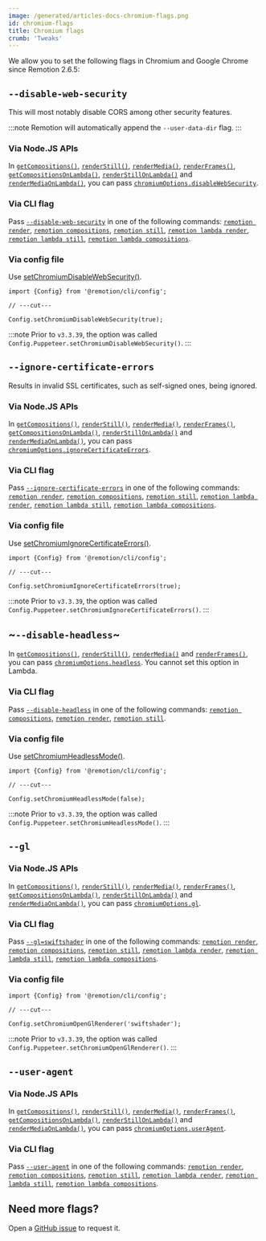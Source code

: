 ```yaml
---
image: /generated/articles-docs-chromium-flags.png
id: chromium-flags
title: Chromium flags
crumb: 'Tweaks'
---
```


We allow you to set the following flags in Chromium and Google Chrome since Remotion 2.6.5:

## `--disable-web-security`

This will most notably disable CORS among other security features.

:::note
Remotion will automatically append the `--user-data-dir` flag.
:::

### Via Node.JS APIs

In [`getCompositions()`](/docs/renderer/get-compositions), [`renderStill()`](/docs/renderer/render-still#disablewebsecurity), [`renderMedia()`](/docs/renderer/render-media#disablewebsecurity), [`renderFrames()`](/docs/renderer/render-frames#disablewebsecurity), [`getCompositionsOnLambda()`](/docs/lambda/getcompositionsonlambda#disablewebsecurity), [`renderStillOnLambda()`](/docs/lambda/renderstillonlambda#disablewebsecurity) and [`renderMediaOnLambda()`](/docs/lambda/rendermediaonlambda#disablewebsecurity), you can pass [`chromiumOptions.disableWebSecurity`](/docs/renderer/render-still#disablewebsecurity).

### Via CLI flag

Pass [`--disable-web-security`](/docs/cli/render#--disable-web-security) in one of the following commands: [`remotion render`](/docs/cli/render), [`remotion compositions`](/docs/cli/compositions), [`remotion still`](/docs/cli/still), [`remotion lambda render`](/docs/lambda/cli/render), [`remotion lambda still`](/docs/lambda/cli/still), [`remotion lambda compositions`](/docs/lambda/cli/compositions).

### Via config file

Use [setChromiumDisableWebSecurity()](/docs/config#setchromiumdisablewebsecurity).

```tsx twoslash
import {Config} from '@remotion/cli/config';

// ---cut---

Config.setChromiumDisableWebSecurity(true);
```

:::note
Prior to `v3.3.39`, the option was called `Config.Puppeteer.setChromiumDisableWebSecurity()`.
:::

## `--ignore-certificate-errors`

Results in invalid SSL certificates, such as self-signed ones, being ignored.

### Via Node.JS APIs

In [`getCompositions()`](/docs/renderer/get-compositions), [`renderStill()`](/docs/renderer/render-still#ignorecertificateerrors), [`renderMedia()`](/docs/renderer/render-media#ignorecertificateerrors), [`renderFrames()`](/docs/renderer/render-frames#ignorecertificateerrors), [`getCompositionsOnLambda()`](/docs/lambda/getcompositionsonlambda#disablewebsecurity), [`renderStillOnLambda()`](/docs/lambda/renderstillonlambda#ignorecertificateerrors) and [`renderMediaOnLambda()`](/docs/lambda/rendermediaonlambda#ignorecertificateerrors), you can pass [`chromiumOptions.ignoreCertificateErrors`](/docs/renderer/render-still#ignorecertificateerrors).

### Via CLI flag

Pass [`--ignore-certificate-errors`](/docs/cli/render#--ignore-certificate-errors) in one of the following commands: [`remotion render`](/docs/cli/render), [`remotion compositions`](/docs/cli/compositions), [`remotion still`](/docs/cli/still), [`remotion lambda render`](/docs/lambda/cli/render), [`remotion lambda still`](/docs/lambda/cli/still), [`remotion lambda compositions`](/docs/lambda/cli/compositions).

### Via config file

Use [setChromiumIgnoreCertificateErrors()](/docs/config#setchromiumignorecertificateerrors).

```tsx twoslash
import {Config} from '@remotion/cli/config';

// ---cut---

Config.setChromiumIgnoreCertificateErrors(true);
```

:::note
Prior to `v3.3.39`, the option was called `Config.Puppeteer.setChromiumIgnoreCertificateErrors()`.
:::

## ~`--disable-headless`~

In [`getCompositions()`](/docs/renderer/get-compositions), [`renderStill()`](/docs/renderer/render-still#headless), [`renderMedia()`](/docs/renderer/render-media#headless) and [`renderFrames()`](/docs/renderer/render-frames#headless), you can pass [`chromiumOptions.headless`](/docs/renderer/render-still#headless). You cannot set this option in Lambda.

### Via CLI flag

Pass [`--disable-headless`](/docs/cli/render#--disable-headless) in one of the following commands: [`remotion compositions`](/docs/cli/compositions), [`remotion render`](/docs/cli/render), [`remotion still`](/docs/cli/still).

### Via config file

Use [setChromiumHeadlessMode()](/docs/config#setchromiumheadlessmode).

```tsx twoslash
import {Config} from '@remotion/cli/config';

// ---cut---

Config.setChromiumHeadlessMode(false);
```

:::note
Prior to `v3.3.39`, the option was called `Config.Puppeteer.setChromiumHeadlessMode()`.
:::

## `--gl`

<Options id="gl" />

### Via Node.JS APIs

In [`getCompositions()`](/docs/renderer/get-compositions#chromiumoptions), [`renderStill()`](/docs/renderer/render-still#gl), [`renderMedia()`](/docs/renderer/render-media#gl), [`renderFrames()`](/docs/renderer/render-frames#gl), [`getCompositionsOnLambda()`](/docs/lambda/getcompositionsonlambda#gl), [`renderStillOnLambda()`](/docs/lambda/renderstillonlambda#gl) and [`renderMediaOnLambda()`](/docs/lambda/rendermediaonlambda#gl), you can pass [`chromiumOptions.gl`](/docs/renderer/render-still#gl).

### Via CLI flag

Pass [`--gl=swiftshader`](/docs/cli) in one of the following commands: [`remotion render`](/docs/cli/render), [`remotion compositions`](/docs/cli/compositions), [`remotion still`](/docs/cli/still), [`remotion lambda render`](/docs/lambda/cli/render), [`remotion lambda still`](/docs/lambda/cli/still), [`remotion lambda compositions`](/docs/lambda/cli/compositions).

### Via config file

```tsx twoslash
import {Config} from '@remotion/cli/config';

// ---cut---

Config.setChromiumOpenGlRenderer('swiftshader');
```

:::note
Prior to `v3.3.39`, the option was called `Config.Puppeteer.setChromiumOpenGlRenderer()`.
:::

## `--user-agent`<AvailableFrom v="3.3.83"/>

### Via Node.JS APIs

In [`getCompositions()`](/docs/renderer/get-compositions#chromiumoptions), [`renderStill()`](/docs/renderer/render-still#useragent), [`renderMedia()`](/docs/renderer/render-media#useragent), [`renderFrames()`](/docs/renderer/render-frames#useragent), [`getCompositionsOnLambda()`](/docs/lambda/getcompositionsonlambda#useragent), [`renderStillOnLambda()`](/docs/lambda/renderstillonlambda#useragent) and [`renderMediaOnLambda()`](/docs/lambda/rendermediaonlambda#chromiumoptions), you can pass [`chromiumOptions.userAgent`](/docs/renderer/render-still#useragent).

### Via CLI flag

Pass [`--user-agent`](/docs/cli) in one of the following commands: [`remotion render`](/docs/cli/render), [`remotion compositions`](/docs/cli/compositions), [`remotion still`](/docs/cli/still), [`remotion lambda render`](/docs/lambda/cli/render), [`remotion lambda still`](/docs/lambda/cli/still), [`remotion lambda compositions`](/docs/lambda/cli/compositions).

## Need more flags?

Open a [GitHub issue](https://github.com/remotion-dev/remotion/issues/new?assignees=&labels=&template=feature_request.md&title=) to request it.
